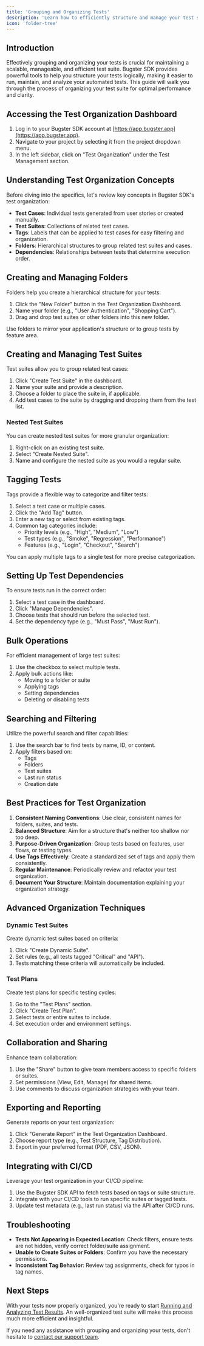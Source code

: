 ```yaml
---
title: 'Grouping and Organizing Tests'
description: 'Learn how to efficiently structure and manage your test suite in Bugster SDK'
icon: 'folder-tree'
---
```


## Introduction

Effectively grouping and organizing your tests is crucial for maintaining a scalable, manageable, and efficient test suite. Bugster SDK provides powerful tools to help you structure your tests logically, making it easier to run, maintain, and analyze your automated tests. This guide will walk you through the process of organizing your test suite for optimal performance and clarity.

## Accessing the Test Organization Dashboard

1. Log in to your Bugster SDK account at [https://app.bugster.app](https://app.bugster.app).
2. Navigate to your project by selecting it from the project dropdown menu.
3. In the left sidebar, click on "Test Organization" under the Test Management section.

## Understanding Test Organization Concepts

Before diving into the specifics, let's review key concepts in Bugster SDK's test organization:

- **Test Cases**: Individual tests generated from user stories or created manually.
- **Test Suites**: Collections of related test cases.
- **Tags**: Labels that can be applied to test cases for easy filtering and organization.
- **Folders**: Hierarchical structures to group related test suites and cases.
- **Dependencies**: Relationships between tests that determine execution order.

## Creating and Managing Folders

Folders help you create a hierarchical structure for your tests:

1. Click the "New Folder" button in the Test Organization Dashboard.
2. Name your folder (e.g., "User Authentication", "Shopping Cart").
3. Drag and drop test suites or other folders into this new folder.

<Tip>
Use folders to mirror your application's structure or to group tests by feature area.
</Tip>

## Creating and Managing Test Suites

Test suites allow you to group related test cases:

1. Click "Create Test Suite" in the dashboard.
2. Name your suite and provide a description.
3. Choose a folder to place the suite in, if applicable.
4. Add test cases to the suite by dragging and dropping them from the test list.

### Nested Test Suites

You can create nested test suites for more granular organization:

1. Right-click on an existing test suite.
2. Select "Create Nested Suite".
3. Name and configure the nested suite as you would a regular suite.

## Tagging Tests

Tags provide a flexible way to categorize and filter tests:

1. Select a test case or multiple cases.
2. Click the "Add Tag" button.
3. Enter a new tag or select from existing tags.
4. Common tag categories include:
   - Priority levels (e.g., "High", "Medium", "Low")
   - Test types (e.g., "Smoke", "Regression", "Performance")
   - Features (e.g., "Login", "Checkout", "Search")

<Note>
You can apply multiple tags to a single test for more precise categorization.
</Note>

## Setting Up Test Dependencies

To ensure tests run in the correct order:

1. Select a test case in the dashboard.
2. Click "Manage Dependencies".
3. Choose tests that should run before the selected test.
4. Set the dependency type (e.g., "Must Pass", "Must Run").

## Bulk Operations

For efficient management of large test suites:

1. Use the checkbox to select multiple tests.
2. Apply bulk actions like:
   - Moving to a folder or suite
   - Applying tags
   - Setting dependencies
   - Deleting or disabling tests

## Searching and Filtering

Utilize the powerful search and filter capabilities:

1. Use the search bar to find tests by name, ID, or content.
2. Apply filters based on:
   - Tags
   - Folders
   - Test suites
   - Last run status
   - Creation date

## Best Practices for Test Organization

1. **Consistent Naming Conventions**: Use clear, consistent names for folders, suites, and tests.
2. **Balanced Structure**: Aim for a structure that's neither too shallow nor too deep.
3. **Purpose-Driven Organization**: Group tests based on features, user flows, or testing types.
4. **Use Tags Effectively**: Create a standardized set of tags and apply them consistently.
5. **Regular Maintenance**: Periodically review and refactor your test organization.
6. **Document Your Structure**: Maintain documentation explaining your organization strategy.

## Advanced Organization Techniques

### Dynamic Test Suites

Create dynamic test suites based on criteria:

1. Click "Create Dynamic Suite".
2. Set rules (e.g., all tests tagged "Critical" and "API").
3. Tests matching these criteria will automatically be included.

### Test Plans

Create test plans for specific testing cycles:

1. Go to the "Test Plans" section.
2. Click "Create Test Plan".
3. Select tests or entire suites to include.
4. Set execution order and environment settings.

## Collaboration and Sharing

Enhance team collaboration:

1. Use the "Share" button to give team members access to specific folders or suites.
2. Set permissions (View, Edit, Manage) for shared items.
3. Use comments to discuss organization strategies with your team.

## Exporting and Reporting

Generate reports on your test organization:

1. Click "Generate Report" in the Test Organization Dashboard.
2. Choose report type (e.g., Test Structure, Tag Distribution).
3. Export in your preferred format (PDF, CSV, JSON).

## Integrating with CI/CD

Leverage your test organization in your CI/CD pipeline:

1. Use the Bugster SDK API to fetch tests based on tags or suite structure.
2. Integrate with your CI/CD tools to run specific suites or tagged tests.
3. Update test metadata (e.g., last run status) via the API after CI/CD runs.

## Troubleshooting

- **Tests Not Appearing in Expected Location**: Check filters, ensure tests are not hidden, verify correct folder/suite assignment.
- **Unable to Create Suites or Folders**: Confirm you have the necessary permissions.
- **Inconsistent Tag Behavior**: Review tag assignments, check for typos in tag names.

## Next Steps

With your tests now properly organized, you're ready to start [Running and Analyzing Test Results](/test-management/running-analyzing-tests). An well-organized test suite will make this process much more efficient and insightful.

If you need any assistance with grouping and organizing your tests, don't hesitate to [contact our support team](https://bugster.app/support).

